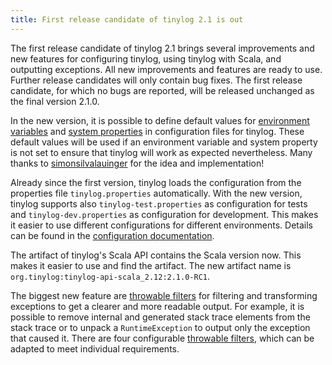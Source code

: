 ```yaml
---
title: First release candidate of tinylog 2.1 is out
---
```


The first release candidate of tinylog 2.1 brings several improvements and new features for configuring tinylog, using tinylog with Scala, and outputting exceptions. All new improvements and features are ready to use. Further release candidates will only contain bug fixes. The first release candidate, for which no bugs are reported, will be released unchanged as the final version 2.1.0.

In the new version, it is possible to define default values for [environment variables](/configuration/#environment-variables) and [system properties](/configuration/#system-properties) in configuration files for tinylog. These default values will be used if an environment variable and system property is not set to ensure that tinylog will work as expected nevertheless. Many thanks to [simonsilvalauinger](https://github.com/simonsilvalauinger) for the idea and implementation!

Already since the first version, tinylog loads the configuration from the properties file `tinylog.properties` automatically. With the new version, tinylog supports also `tinylog-test.properties` as configuration for tests and `tinylog-dev.properties` as configuration for development. This makes it easier to use different configurations for different environments. Details can be found in the [configuration documentation](/configuration/).

The artifact of tinylog's Scala API contains the Scala version now. This makes it easier to use and find the artifact. The new artifact name is `org.tinylog:tinylog-api-scala_2.12:2.1.0-RC1`.

The biggest new feature are [throwable filters](/configuration/#exceptions) for filtering and transforming exceptions to get a clearer and more readable output. For example, it is possible to remove internal and generated stack trace elements from the stack trace or to unpack a `RuntimeException` to output only the exception that caused it. There are four configurable [throwable filters](/configuration/#exceptions), which can be adapted to meet individual requirements.
